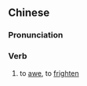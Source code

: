 {{also|震慑}}
==Chinese==
{{zh-forms|s=震慑}}

===Pronunciation===
{{zh-pron
|m=zhèn懾
|c=zan3 sip3
|mn=qz,xm,zz:chín-siap/qz,xm,zz:chín-liap
|cat=v
}}

===Verb===
{{zh-verb}}

# to [[awe]], to [[frighten]]